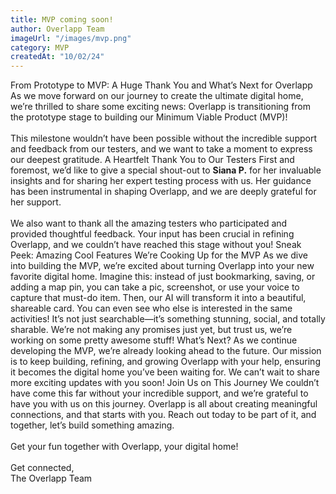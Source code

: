 ```yaml
---
title: MVP coming soon!
author: Overlapp Team
imageUrl: "/images/mvp.png"
category: MVP
createdAt: "10/02/24"
---
```


<ContentTitle>From Prototype to MVP: A Huge Thank You and What’s Next for Overlapp</ContentTitle>
<ContentText>
As we move forward on our journey to create the ultimate digital home, we’re thrilled to share some exciting news: Overlapp is transitioning from the prototype stage to building our Minimum Viable Product (MVP)! 
<br></br>
This milestone wouldn’t have been possible without the incredible support and feedback from our testers, and we want to take a moment to express our deepest gratitude.
</ContentText>
<ContentTitle>A Heartfelt Thank You to Our Testers</ContentTitle>
<ContentText>
 First and foremost, we’d like to give a special shout-out to **Siana P.** for her invaluable insights and for sharing her expert testing process with us. Her guidance has been instrumental in shaping Overlapp, and we are deeply grateful for her support. 
 <br></br>
 We also want to thank all the amazing testers who participated and provided thoughtful feedback. Your input has been crucial in refining Overlapp, and we couldn’t have reached this stage without you!
</ContentText>
<ContentTitle>Sneak Peek: Amazing Cool Features We’re Cooking Up for the MVP</ContentTitle>
<ContentText>
  As we dive into building the MVP, we’re excited about turning Overlapp into your new favorite digital home. Imagine this: instead of just bookmarking, saving, or adding a map pin, you can take a pic, screenshot, or use your voice to capture that must-do item. Then, our AI will transform it into a beautiful, shareable card. You can even see who else is interested in the same activities! It’s not just searchable—it’s something stunning, social, and totally sharable. We’re not making any promises just yet, but trust us, we’re working on some pretty awesome stuff!
</ContentText>
<ContentTitle>What’s Next?</ContentTitle>
<ContentText>
 As we continue developing the MVP, we’re already looking ahead to the future. Our mission is to keep building, refining, and growing Overlapp with your help, ensuring it becomes the digital home you’ve been waiting for. We can’t wait to share more exciting updates with you soon!
</ContentText>
<ContentTitle>Join Us on This Journey</ContentTitle>
<ContentText>
We couldn’t have come this far without your incredible support, and we’re grateful to have you with us on this journey. Overlapp is all about creating meaningful connections, and that starts with you. Reach out today to be part of it, and together, let’s build something amazing.
<br></br>
Get your fun together with Overlapp, your digital home!
<br></br>
Get connected,  
The Overlapp Team
</ContentText>





